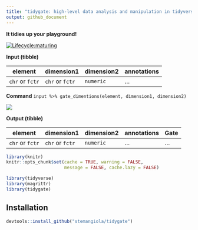 ```yaml
---
title: "tidygate: high-level data analysis and manipulation in tidyverse style."
output: github_document
---
```

**It tidies up your playground!**


<!---

[![Build Status](https://travis-ci.org/stemangiola/tidygate.svg?branch=master)](https://travis-ci.org/stemangiola/tidygate) [![Coverage Status](https://coveralls.io/repos/github/stemangiola/tidygate/badge.svg?branch=master)](https://coveralls.io/github/stemangiola/tidygate?branch=master)

-->

<!-- badges: start -->
  [![Lifecycle:maturing](https://img.shields.io/badge/lifecycle-maturing-blue.svg)](https://www.tidyverse.org/lifecycle/#maturing)
 <!-- badges: end -->





**Input (tibble)**

element | dimension1 | dimension2 | annotations |
------------ | ------------- | ------------- | -------------
`chr` or `fctr` | `chr` or `fctr` | `numeric` | ...

**Command** `input %>% gate_dimentions(element, dimension1, dimension2)`

![](inst/tidygate.gif)

**Output (tibble)**

element |  dimension1 | dimension2 | annotations | Gate |
------------ | ------------- | ------------- | ------------- | -------------
`chr` or `fctr` | `chr` or `fctr` | `numeric` | ... | ...


```r
library(knitr)
knitr::opts_chunk$set(cache = TRUE, warning = FALSE,
                      message = FALSE, cache.lazy = FALSE)

library(tidyverse)
library(magrittr)
library(tidygate)

```

## Installation

```r

devtools::install_github("stemangiola/tidygate")

```

